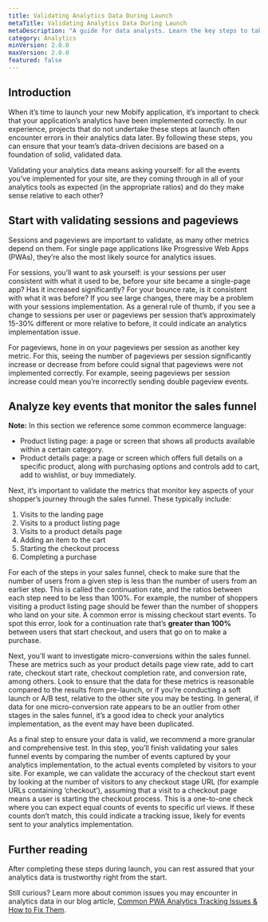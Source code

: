 ```yaml
---
title: Validating Analytics Data During Launch
metaTitle: Validating Analytics Data During Launch
metaDescription: "A guide for data analysts. Learn the key steps to take at launch to ensure your analytics data comes through as expected."
category: Analytics
minVersion: 2.0.0
maxVersion: 2.0.0
featured: false
---
```


## Introduction

When it’s time to launch your new Mobify application, it’s important to check that your application’s analytics have been implemented correctly. In our experience, projects that do not undertake these steps at launch often encounter errors in their analytics data later. By following these steps, you can ensure that your team’s data-driven decisions are based on a foundation of solid, validated data.

Validating your analytics data means asking yourself: for all the events you’ve implemented for your site, are they coming through in all of your analytics tools as expected (in the appropriate ratios) and do they make sense relative to each other?

## Start with validating sessions and pageviews

Sessions and pageviews are important to validate, as many other metrics depend on them. For single page applications like Progressive Web Apps (PWAs), they’re also the most likely source for analytics issues.

For sessions, you’ll want to ask yourself: is your sessions per user consistent with what it used to be, before your site became a single-page app? Has it increased significantly? For your bounce rate, is it consistent with what it was before? If you see large changes, there may be a problem with your sessions implementation. As a general rule of thumb, if you see a change to sessions per user or pageviews per session that’s approximately 15-30% different or more relative to before, it could indicate an analytics implementation issue.

For pageviews, hone in on your pageviews per session as another key metric. For this, seeing the number of pageviews per session significantly increase or decrease from before could signal that pageviews were not implemented correctly. For example, seeing pageviews per session increase could mean you’re incorrectly sending double pageview events.

## Analyze key events that monitor the sales funnel

<Callout type="info">

**Note:** In this section we reference some common ecommerce language:

-   Product listing page: a page or screen that shows all products available within a certain category.
-   Product details page: a page or screen which offers full details on a specific product, along with purchasing options and controls add to cart, add to wishlist, or buy immediately.

</Callout>

Next, it’s important to validate the metrics that monitor key aspects of your shopper’s journey through the sales funnel. These typically include:

1. Visits to the landing page
2. Visits to a product listing page
3. Visits to a product details page
4. Adding an item to the cart
5. Starting the checkout process
6. Completing a purchase

For each of the steps in your sales funnel, check to make sure that the number of users from a given step is less than the number of users from an earlier step. This is called the continuation rate, and the ratios between each step need to be less than 100%. For example, the number of shoppers visiting a product listing page should be fewer than the number of shoppers who land on your site. A common error is missing checkout start events. To spot this error, look for a continuation rate that’s **greater than 100%** between users that start checkout, and users that go on to make a purchase.

Next, you’ll want to investigate micro-conversions within the sales funnel. These are metrics such as your product details page view rate, add to cart rate, checkout start rate, checkout completion rate, and conversion rate, among others. Look to ensure that the data for these metrics is reasonable compared to the results from pre-launch, or if you’re conducting a soft launch or A/B test, relative to the other site you may be testing. In general, if data for one micro-conversion rate appears to be an outlier from other stages in the sales funnel, it’s a good idea to check your analytics implementation, as the event may have been duplicated.

As a final step to ensure your data is valid, we recommend a more granular and comprehensive test. In this step, you’ll finish validating your sales funnel events by comparing the number of events captured by your analytics implementation, to the actual events completed by visitors to your site. For example, we can validate the accuracy of the checkout start event by looking at the number of visitors to any checkout stage URL (for example URLs containing ‘checkout’), assuming that a visit to a checkout page means a user is starting the checkout process. This is a one-to-one check where you can expect equal counts of events to specific url views. If these counts don’t match, this could indicate a tracking issue, likely for events sent to your analytics implementation.

## Further reading

After completing these steps during launch, you can rest assured that your analytics data is trustworthy right from the start.

Still curious? Learn more about common issues you may encounter in analytics data in our blog article, [Common PWA Analytics Tracking Issues & How to Fix Them](https://www.mobify.com/insights/common-pwa-analytics-tracking-issues-how-to-fix-them/).
